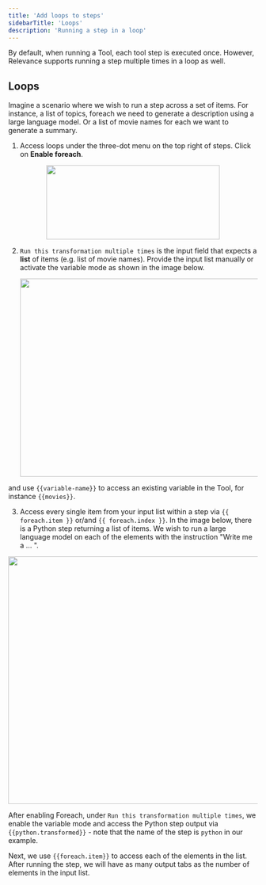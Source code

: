 ```yaml
---
title: 'Add loops to steps'
sidebarTitle: 'Loops'
description: 'Running a step in a loop'
---
```


By default, when running a Tool, each tool step is executed once. However, Relevance supports running a step multiple times in a loop as well.

## Loops
Imagine a scenario where we wish to run a step across a set of items. For instance, a list of topics, foreach we need to generate a description
using a large language model. Or a list of movie names for each we want to generate a summary.

1. Access loops under the three-dot menu on the top right of steps. Click on **Enable foreach**.

  <p align="center">
  <img width="350" height="150" align="center" src="/images/build-custom-tools/tool-step/add-delete-condition-loop.png" />
  </p>

2. `Run this transformation multiple times` is the input field that expects a **list** of items (e.g. list of movie names). 
Provide the input list manually or activate the variable mode as shown in the image below.
    <p align="center">
    <img width="600" height="400" align="center" src="/images/build-custom-tools/tool-step/for-each-enable-variable-mode.png" />
    </p>

  and use `{{variable-name}}` to access an existing variable in the Tool, for instance `{{movies}}`.

3. Access every single item from your input list within a step via `{{ foreach.item }}` or/and `{{ foreach.index }}`.
In the image below, there is a Python step returning a list of items. We wish to run a large language model 
on each of the elements with the instruction "Write me a ... ".
  <p align="center">
  <img width="700" height="500" align="center" src="/images/build-custom-tools/tool-step/for-each-access-sample.png" />
  </p>

After enabling Foreach, under `Run this transformation multiple times`, we enable the variable mode and access
the Python step output via `{{python.transformed}}` - note that the name of the step is `python` in our example.

Next, we use `{{foreach.item}}` to access each of the elements in the list.
After running the step, we will have as many output tabs as the number of elements in the input list.

